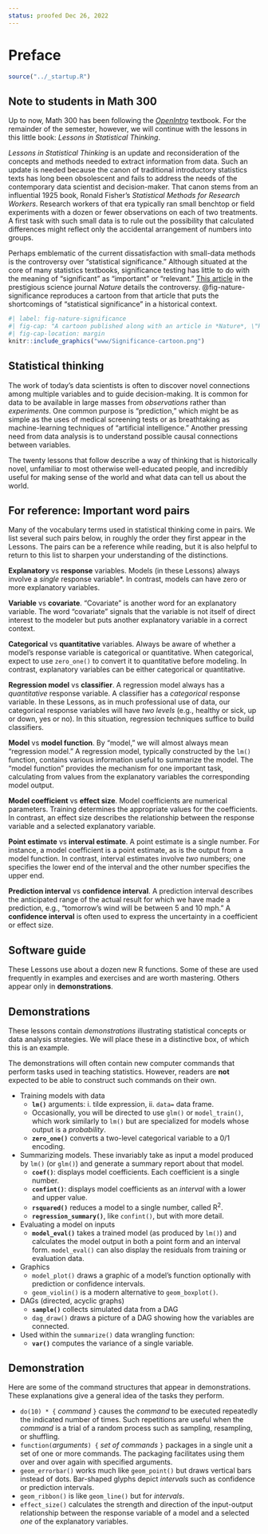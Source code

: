 ```yaml
---
status: proofed Dec 26, 2022
---
```


# Preface {.unnumbered .bogus}


```r
source("../_startup.R")
```

::: {.callout-note}
## Note to students in Math 300

Up to now, Math 300 has been following the [*OpenIntro*](http://openintro.com) textbook. For the remainder of the semester, however, we will continue with the lessons in this little book: *Lessons in Statistical Thinking*. 

:::

*Lessons in Statistical Thinking* is an update and reconsideration of the concepts and methods needed to extract information from data. Such an update is needed because the canon of traditional introductory statistics texts has long been obsolescent and fails to address the needs of the contemporary data scientist and decision-maker. That canon stems from an influential 1925 book, Ronald Fisher's *Statistical Methods for Research Workers*. Research workers of that era typically ran small benchtop or field experiments with a dozen or fewer observations on each of two treatments. A first task with such small data is to rule out the possibility that calculated differences might reflect only the accidental arrangement of numbers into groups.

Perhaps emblematic of the current dissatisfaction with small-data methods is the controversy over "statistical significance." Although situated at the core of many statistics textbooks, significance testing has little to do with the meaning of "significant" as "important" or "relevant." [This article](www/d41586-019-00857-9.pdf) in the prestigious science journal *Nature* details the controversy. @fig-nature-significance reproduces a cartoon from that article that puts the shortcomings of "statistical significance" in a historical context.

```r
#| label: fig-nature-significance
#| fig-cap: "A cartoon published along with an article in *Nature*, \"Retire statistical significance,\" showing this once-respected idea heading to the graveyard for outdated and misleading \"scientific\" concepts such as phlogiston and aether."
#| fig-cap-location: margin
knitr::include_graphics("www/Significance-cartoon.png")
```

## Statistical thinking

The work of today's data scientists is often to discover novel connections among multiple variables and to guide decision-making. It is common for data to be available in large masses from *observations* rather than *experiments*. One common purpose is "prediction," which might be as simple as the uses of medical screening tests or as breathtaking as machine-learning techniques of "artificial intelligence." Another pressing need from data analysis is to understand possible causal connections between variables. 

The twenty lessons that follow describe a way of thinking that is historically novel, unfamiliar to most otherwise well-educated people, and incredibly useful for making sense of the world and what data can tell us about the world. 

## For reference: Important word pairs

Many of the vocabulary terms used in statistical thinking come in pairs. We list several such pairs below, in roughly the order they first appear in the Lessons. The pairs can be a reference while reading, but it is also helpful to return to this list to sharpen your understanding of the distinctions.

**Explanatory** vs **response** variables. Models (in these Lessons) always involve a *single* response variable*. In contrast, models can have zero or more explanatory variables.

**Variable** vs **covariate**. "Covariate" is another word for an explanatory variable. The word "covariate" signals that the variable is not itself of direct interest to the modeler but puts another explanatory variable in a correct context.

**Categorical** vs **quantitative** variables. Always be aware of whether a model's response variable is categorical or quantitative. When categorical, expect to use `zero_one()` to convert it to quantitative before modeling. In contrast, explanatory variables can be either categorical or quantitative.

**Regression model** vs **classifier**. A regression model always has a *quantitative* response variable. A classifier has a *categorical* response variable. In these Lessons, as in much professional use of data, our categorical response variables will have *two levels* (e.g., healthy or sick, up or down, yes or no). In this situation, regression techniques suffice to build classifiers.

**Model** vs **model function**. By "model," we will almost always mean "regression model." A regression model, typically constructed by the `lm()` function, contains various information useful to summarize the model. The "model function" provides the mechanism for one important task, calculating from values from the explanatory variables the corresponding model output.

**Model coefficient** vs **effect size**. Model coefficients are numerical parameters. Training determines the appropriate values for the coefficients. In contrast, an effect size describes the relationship between the response variable and a selected explanatory variable.

**Point estimate** vs **interval estimate**. A point estimate is a single number. For instance, a model coefficient is a point estimate, as is the output from a model function. In contrast, interval estimates involve *two* numbers; one specifies the lower end of the interval and the other number specifies the upper end.

**Prediction interval** vs **confidence interval**. A prediction interval describes the anticipated range of the actual result for which we have made a prediction, e.g., "tomorrow's wind will be between 5 and 10 mph." A **confidence interval** is often used to express the uncertainty in a coefficient or effect size.

## Software guide

These Lessons use about a dozen new R functions. Some of these are used frequently in examples and exercises and are worth mastering. Others appear only in **demonstrations**.

::: {.callout-warning}
## Demonstrations

These lessons contain *demonstrations* illustrating statistical concepts or data analysis strategies. We will place these in a distinctive box, of which this is an example.

The demonstrations will often contain new computer commands that perform tasks used in teaching statistics. However, readers are **not** expected to be able to construct such commands on their own.
:::


* Training models with data
    - **`lm()`** arguments: i. tilde expression, ii. `data=` data frame.
    - Occasionally, you will be directed to use `glm()` or `model_train()`, which work similarly to `lm()` but are specialized for models whose output is a *probability*.
    - **`zero_one()`** converts a two-level categorical variable to a 0/1 encoding.
    
* Summarizing models. These invariably take as input a model produced by `lm()` (or `glm()`) and generate a summary report about that model.
    - **`coef()`**: displays model coefficients. Each coefficient is a single number.
    - **`confint()`**: displays model coefficients as an *interval* with a lower and upper value.
    - **`rsquared()`** reduces a model to a single number, called R^2^.
    - **`regression_summary()`**, like `confint()`, but with more detail.
    
* Evaluating a model on inputs
    - **`model_eval()`** takes a trained model (as produced by `lm()`) and calculates the model output in both a point form and an interval form. `model_eval()` can also display the residuals from training or evaluation data.

* Graphics
    - `model_plot()` draws a graphic of a model's function optionally with prediction or confidence intervals.
    - `geom_violin()` is a modern alternative to `geom_boxplot()`.
    
* DAGs (directed, acyclic graphs)
    - **`sample()`** collects simulated data from a DAG
    - `dag_draw()` draws a picture of a DAG showing how the variables are connected.
    
* Used within the `summarize()` data wrangling function: 
    - **`var()`** computes the variance of a single variable.
    
::: {.callout-warning}
## Demonstration

Here are some of the command structures that appear in demonstrations. These explanations give a general idea of the tasks they perform.

- `do(10) * {` *command* `}` causes the *command* to be executed repeatedly the indicated number of times. Such repetitions are useful when the *command* is a trial of a random process such as sampling, resampling, or shuffling.
- `function(`*arguments*`) {` *set of commands* `}` packages in a single unit a set of one or more commands. The packaging facilitates using them over and over again with specified arguments.
- `geom_errorbar()` works much like `geom_point()` but draws vertical bars instead of dots. Bar-shaped glyphs depict *intervals* such as confidence or prediction intervals.
- `geom_ribbon()` is like `geom_line()` but for *intervals*. 
- `effect_size()` calculates the strength and direction of the input-output relationship between the response variable of a model and a selected *one* of the explanatory variables.
:::


